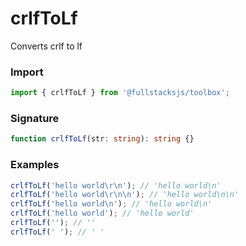 # crlfToLf

Converts crlf to lf

### Import

```typescript copy
import { crlfToLf } from '@fullstacksjs/toolbox';
```

### Signature

```typescript copy
function crlfToLf(str: string): string {}
```

### Examples

```typescript copy
crlfToLf('hello world\r\n'); // 'hello world\n'
crlfToLf('hello world\r\n\n'); // 'hello world\n\n'
crlfToLf('hello world\n'); // 'hello world\n'
crlfToLf('hello world'); // 'hello world'
crlfToLf(''); // ''
crlfToLf(' '); // ' '
```
